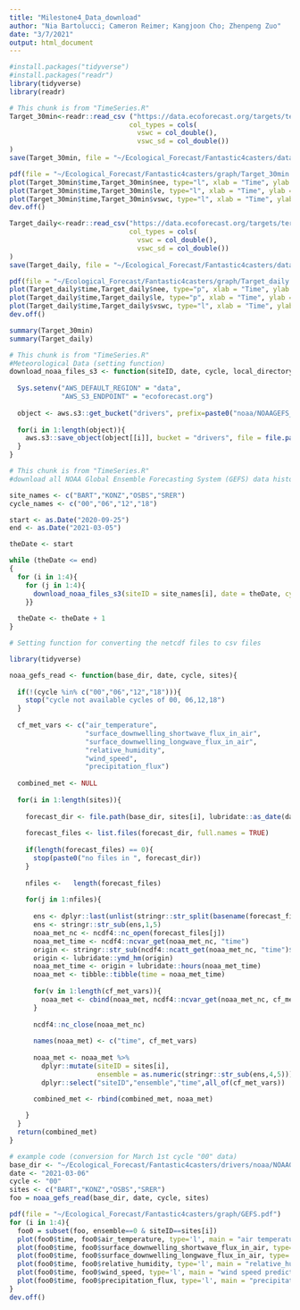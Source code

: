 ```yaml
---
title: "Milestone4_Data_download"
author: "Nia Bartolucci; Cameron Reimer; Kangjoon Cho; Zhenpeng Zuo"
date: "3/7/2021"
output: html_document
---
```


```r
#install.packages("tidyverse")
#install.packages("readr")
library(tidyverse)
library(readr)

# This chunk is from "TimeSeries.R"
Target_30min<-readr::read_csv ("https://data.ecoforecast.org/targets/terrestrial/terrestrial_30min-targets.csv.gz",
                              col_types = cols(
                                vswc = col_double(),
                                vswc_sd = col_double())
)
save(Target_30min, file = "~/Ecological_Forecast/Fantastic4casters/data/Target_30min.Rdata")

pdf(file = "~/Ecological_Forecast/Fantastic4casters/graph/Target_30min.pdf")
plot(Target_30min$time,Target_30min$nee, type="l", xlab = "Time", ylab = "NEE(umol CO2 m-2 s-1)")
plot(Target_30min$time,Target_30min$le, type="l", xlab = "Time", ylab = "Latent Heat Flux (W/m^2)")
plot(Target_30min$time,Target_30min$vswc, type="l", xlab = "Time", ylab = "Soil Moisture (%)")
dev.off()

Target_daily<-readr::read_csv("https://data.ecoforecast.org/targets/terrestrial/terrestrial_daily-targets.csv.gz",
                              col_types = cols(
                                vswc = col_double(),
                                vswc_sd = col_double())
)
save(Target_daily, file = "~/Ecological_Forecast/Fantastic4casters/data/Target_daily.Rdata")

pdf(file = "~/Ecological_Forecast/Fantastic4casters/graph/Target_daily.pdf")
plot(Target_daily$time,Target_daily$nee, type="p", xlab = "Time", ylab = "NEE(umol CO2 m-2 s-1)")
plot(Target_daily$time,Target_daily$le, type="p", xlab = "Time", ylab = "Latent Heat Flux (W/m^2)")
plot(Target_daily$time,Target_daily$vswc, type="l", xlab = "Time", ylab = "Soil Moisture (%)")
dev.off()

summary(Target_30min)
summary(Target_daily)

```

```r
# This chunk is from "TimeSeries.R"
#Meteorological Data (setting function)
download_noaa_files_s3 <- function(siteID, date, cycle, local_directory){
  
  Sys.setenv("AWS_DEFAULT_REGION" = "data",
             "AWS_S3_ENDPOINT" = "ecoforecast.org")
  
  object <- aws.s3::get_bucket("drivers", prefix=paste0("noaa/NOAAGEFS_1hr/",siteID,"/",date,"/",cycle))
  
  for(i in 1:length(object)){
    aws.s3::save_object(object[[i]], bucket = "drivers", file = file.path(local_directory, object[[i]]$Key))
  }
}

```

```r
# This chunk is from "TimeSeries.R"
#download all NOAA Global Ensemble Forecasting System (GEFS) data history (from Sep 25th, 2020 to Mar 5th, 2021)

site_names <- c("BART","KONZ","OSBS","SRER")
cycle_names <- c("00","06","12","18")

start <- as.Date("2020-09-25")
end <- as.Date("2021-03-05")

theDate <- start

while (theDate <= end)
{
  for (i in 1:4){
    for (j in 1:4){
      download_noaa_files_s3(siteID = site_names[i], date = theDate, cycle = cycle_names[j], local_directory <- "~/Ecological_Forecast/Fantastic4casters/drivers")  
    }}
  
  theDate <- theDate + 1
}

```

```r

# Setting function for converting the netcdf files to csv files

library(tidyverse)

noaa_gefs_read <- function(base_dir, date, cycle, sites){
  
  if(!(cycle %in% c("00","06","12","18"))){
    stop("cycle not available cycles of 00, 06,12,18")
  }
  
  cf_met_vars <- c("air_temperature",
                   "surface_downwelling_shortwave_flux_in_air",
                   "surface_downwelling_longwave_flux_in_air",
                   "relative_humidity",
                   "wind_speed",
                   "precipitation_flux")
  
  combined_met <- NULL
  
  for(i in 1:length(sites)){
    
    forecast_dir <- file.path(base_dir, sites[i], lubridate::as_date(date),cycle)
    
    forecast_files <- list.files(forecast_dir, full.names = TRUE)
    
    if(length(forecast_files) == 0){
      stop(paste0("no files in ", forecast_dir))
    }
    
    nfiles <-   length(forecast_files)
    
    for(j in 1:nfiles){
    
      ens <- dplyr::last(unlist(stringr::str_split(basename(forecast_files[j]),"_")))
      ens <- stringr::str_sub(ens,1,5)
      noaa_met_nc <- ncdf4::nc_open(forecast_files[j])
      noaa_met_time <- ncdf4::ncvar_get(noaa_met_nc, "time")
      origin <- stringr::str_sub(ncdf4::ncatt_get(noaa_met_nc, "time")$units, 13, 28)
      origin <- lubridate::ymd_hm(origin)
      noaa_met_time <- origin + lubridate::hours(noaa_met_time)
      noaa_met <- tibble::tibble(time = noaa_met_time)
      
      for(v in 1:length(cf_met_vars)){
        noaa_met <- cbind(noaa_met, ncdf4::ncvar_get(noaa_met_nc, cf_met_vars[v]))
      }
      
      ncdf4::nc_close(noaa_met_nc)
      
      names(noaa_met) <- c("time", cf_met_vars)
      
      noaa_met <- noaa_met %>% 
        dplyr::mutate(siteID = sites[i],
                      ensemble = as.numeric(stringr::str_sub(ens,4,5))) %>% 
        dplyr::select("siteID","ensemble","time",all_of(cf_met_vars))

      combined_met <- rbind(combined_met, noaa_met)
      
    }
  }
  return(combined_met)
}

```

```r
# example code (conversion for March 1st cycle "00" data)
base_dir <- "~/Ecological_Forecast/Fantastic4casters/drivers/noaa/NOAAGEFS_1hr"
date <- "2021-03-06"
cycle <- "00"
sites <- c("BART","KONZ","OSBS","SRER")
foo = noaa_gefs_read(base_dir, date, cycle, sites)
```

```r
pdf(file = "~/Ecological_Forecast/Fantastic4casters/graph/GEFS.pdf")
for (i in 1:4){
  foo0 = subset(foo, ensemble==0 & siteID==sites[i])
  plot(foo0$time, foo0$air_temperature, type='l', main = "air temperature prediction")
  plot(foo0$time, foo0$surface_downwelling_shortwave_flux_in_air, type='l', main = "shortwave flux prediction")
  plot(foo0$time, foo0$surface_downwelling_longwave_flux_in_air, type='l', main = "longwave flux prediction")
  plot(foo0$time, foo0$relative_humidity, type='l', main = "relative_humidity prediction")
  plot(foo0$time, foo0$wind_speed, type='l', main = "wind speed prediction")
  plot(foo0$time, foo0$precipitation_flux, type='l', main = "precipitation flux prediction")
}
dev.off()
```

